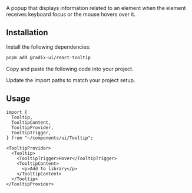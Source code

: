 
<Title>Tooltip</Title>
<Description>A popup that displays information related to an element when the element receives keyboard focus or the mouse hovers over it.</Description>
<ComponentPreview id="tooltip" />

## Installation
<Steps>

<StepTitle>Install the following dependencies:</StepTitle>
<StepContent>
```bash
pnpm add @radix-ui/react-tooltip
```
</StepContent>

<StepTitle>Copy and paste the following code into your project.</StepTitle>
<StepContent>
<FileSource id="tooltip" />
</StepContent>

<StepTitle>Update the import paths to match your project setup.</StepTitle>

</Steps>

## Usage
```tsx
import {
  Tooltip,
  TooltipContent,
  TooltipProvider,
  TooltipTrigger,
} from "~/components/ui/Tooltip";
```
```tsx
<TooltipProvider>
  <Tooltip>
    <TooltipTrigger>Hover</TooltipTrigger>
    <TooltipContent>
      <p>Add to library</p>
    </TooltipContent>
  </Tooltip>
</TooltipProvider>
```

<Footer previousLabel="Toggle Group" previousHref="/docs/components/primitives/toggle-group" nextLabel="Combobox" nextHref="/docs/components/composites/combobox" />
